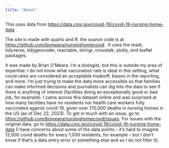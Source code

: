 ```yaml
---
title: "About"
---
```


This uses data from <https://data.cms.gov/covid-19/covid-19-nursing-home-data> .

The site is made with quarto and R: the source code is at <https://github.com/bomeara/nursinghomecovid> . It uses the readr, tidyverse, tidygeocoder, reactable, stringr, crosstalk, plotly, and leaflet packages.

It was made by Brian O'Meara. I'm a biologist, but this is outside my area of expertise: I do not know what vaccination rate is ideal in this setting, what covid rates are considered an acceptable tradeoff, biases in the reporting, and more. I'm just trying to make the data more accessible so that families can make informed decisions and journalists can dig into the data to see if there is anything of interest (facilities doing an exceptionally good or bad job, for example). I came across this dataset online and was surprised at how many facilities have no residents nor health care workers fully vaccinated against covid-19, given over 170,000 deaths in nursing homes in the US (as of Dec 22, 2023). To get in touch with an issue, go to <https://github.com/bomeara/nursinghomecovid/issues>. For issues with the original data, go to <https://data.cms.gov/covid-19/covid-19-nursing-home-data> (I have concerns about some of the data points -- it's hard to imagine 12,000 covid deaths for every 1,000 residents, for example -- but I don't know if that's a data entry error or something else and so I do not filter it).
